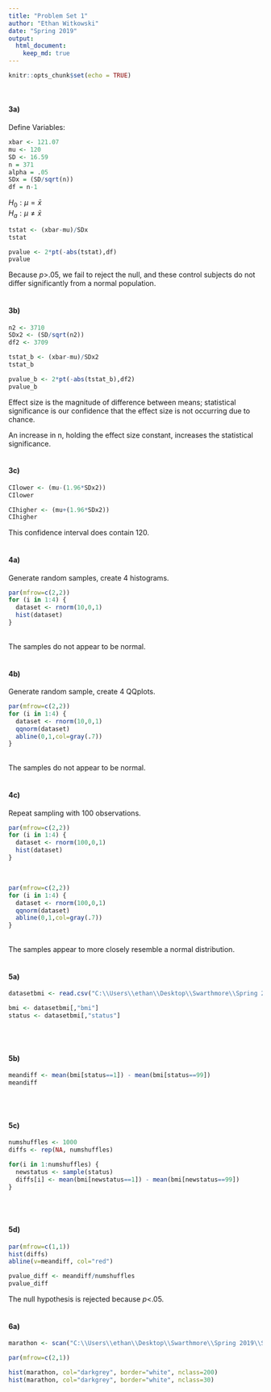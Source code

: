 ---
title: "Problem Set 1"
author: "Ethan Witkowski"
date: "Spring 2019"
output: 
  html_document:
    keep_md: true
---

```{r setup, include=FALSE}
knitr::opts_chunk$set(echo = TRUE)
```
<br>

#### 3a)

Define Variables:
```{r cars}
xbar <- 121.07
mu <- 120
SD <- 16.59
n = 371
alpha = .05
SDx = (SD/sqrt(n))
df = n-1
```

$H_{0}: \mu = \bar{x}$
<br>
$H_{a}: \mu \neq \bar{x}$

```{r pressure}
tstat <- (xbar-mu)/SDx
tstat

pvalue <- 2*pt(-abs(tstat),df)
pvalue
```

Because $p$>.05, we fail to reject the null, and these control subjects do not differ significantly from a normal population.
<br>
<br>

#### 3b)

```{r}

n2 <- 3710
SDx2 <- (SD/sqrt(n2))
df2 <- 3709

tstat_b <- (xbar-mu)/SDx2
tstat_b

pvalue_b <- 2*pt(-abs(tstat_b),df2)
pvalue_b
```

Effect size is the magnitude of difference between means; statistical significance is our confidence that the effect size is not occurring due to chance.

An increase in  n, holding the effect size constant, increases the statistical significance.
<br>
<br>

#### 3c)
```{r}
CIlower <- (mu-(1.96*SDx2))
CIlower

CIhigher <- (mu+(1.96*SDx2))
CIhigher
```

This confidence interval does contain 120.
<br>
<br>

#### 4a)

Generate random samples, create 4 histograms.
```{r}
par(mfrow=c(2,2))
for (i in 1:4) {
  dataset <- rnorm(10,0,1)
  hist(dataset)
}
```
<br>
The samples do not appear to be normal.
<br>
<br>

#### 4b)

Generate random sample, create 4 QQplots.
```{r}
par(mfrow=c(2,2))
for (i in 1:4) {
  dataset <- rnorm(10,0,1)
  qqnorm(dataset)
  abline(0,1,col=gray(.7))
}
```
<br>
The samples do not appear to be normal.
<br>
<br>

#### 4c)

Repeat sampling with 100 observations.
```{r}
par(mfrow=c(2,2))
for (i in 1:4) {
  dataset <- rnorm(100,0,1)
  hist(dataset)
}
```
<br>

```{r}
par(mfrow=c(2,2))
for (i in 1:4) {
  dataset <- rnorm(100,0,1)
  qqnorm(dataset)
  abline(0,1,col=gray(.7))
}
```
<br>
The samples appear to more closely resemble a normal distribution.
<br>
<br>

#### 5a)

```{r}
datasetbmi <- read.csv("C:\\Users\\ethan\\Desktop\\Swarthmore\\Spring 2019\\Statistics II\\Problem Sets\\Problem Set 1\\bmi.csv", header=T)

bmi <- datasetbmi[,"bmi"]
status <- datasetbmi[,"status"]
```
<br>
<br>

#### 5b)

```{r}
meandiff <- mean(bmi[status==1]) - mean(bmi[status==99])
meandiff
```
<br>
<br>

#### 5c)

```{r}
numshuffles <- 1000
diffs <- rep(NA, numshuffles)

for(i in 1:numshuffles) {
  newstatus <- sample(status)
  diffs[i] <- mean(bmi[newstatus==1]) - mean(bmi[newstatus==99])
}
```
<br>
<br>

#### 5d)

```{r}
par(mfrow=c(1,1))
hist(diffs)
abline(v=meandiff, col="red")

pvalue_diff <- meandiff/numshuffles
pvalue_diff
```
The null hypothesis is rejected because $p$<.05.
<br>
<br>

#### 6a)
```{r}

marathon <- scan("C:\\Users\\ethan\\Desktop\\Swarthmore\\Spring 2019\\Statistics II\\Problem Sets\\Problem Set 1\\nycmarathon.csv")

par(mfrow=c(2,1))

hist(marathon, col="darkgrey", border="white", nclass=200)
hist(marathon, col="darkgrey", border="white", nclass=30)
```
